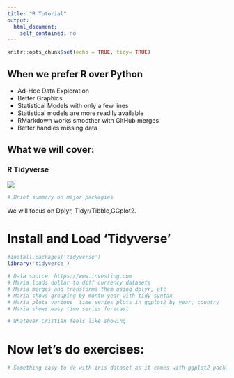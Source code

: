 ```yaml
---
title: "R Tutorial"
output: 
  html_document:
    self_contained: no
---
```


```r
knitr::opts_chunk$set(echo = TRUE, tidy= TRUE)
```

## When we prefer R over Python

+ Ad-Hoc Data Exploration
+ Better Graphics
+ Statistical Models with only a few lines
+ Statistical models are more readily available
+ RMarkdown works  smoother with GitHub merges
+ Better handles missing data

## What we will cover:
### R Tidyverse


 ![](~/Dropbox/Shiny Tutorial/tidyverse_flow.png) 
 



```r
# Brief summary on major packagies
```
 
 
We will focus on Dplyr, Tidyr/Tibble,GGplot2. 
 
# Install and Load 'Tidyverse'
```r
#install.packages('tidyverse')
library('tidyverse')
```

```r
# Data source: https://www.investing.com 
# Maria loads dollar to diff currency datasets
# Maria merges and transforms them using dplyr, etc 
# Maria shows grouping by month year with tidy syntax 
# Maria plots various  time series plots in ggplot2 by year, country
# Maria shows easy time series forecast 
```

```r
# Whatever Cristian feels like showing
```

# Now let's do exercises:

```r
# Something easy to do with iris dataset as it comes with ggplot2 package
```
